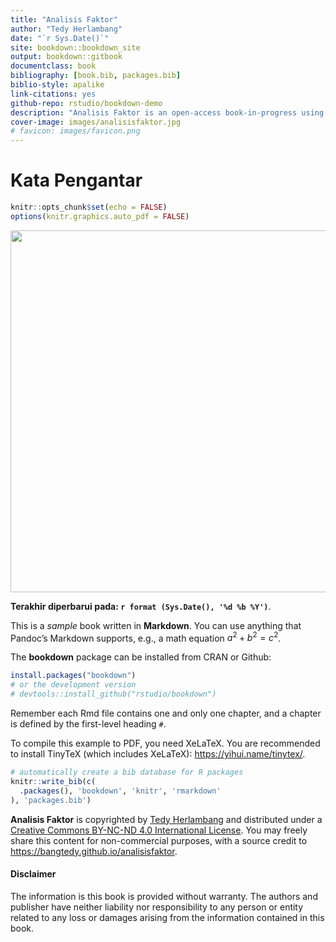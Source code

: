 ```yaml
---
title: "Analisis Faktor"
author: "Tedy Herlambang"
date: "`r Sys.Date()`"
site: bookdown::bookdown_site
output: bookdown::gitbook
documentclass: book
bibliography: [book.bib, packages.bib]
biblio-style: apalike
link-citations: yes
github-repo: rstudio/bookdown-demo
description: "Analisis Faktor is an open-access book-in-progress using bookdown package."
cover-image: images/analisisfaktor.jpg
# favicon: images/favicon.png
---
```


# Kata Pengantar {.unnumbered}

<!-- R global options: R chunk images display without code (no echo); show PDF image over JPG/PNG when available in PDF output -->

```r
knitr::opts_chunk$set(echo = FALSE)
options(knitr.graphics.auto_pdf = FALSE)
```

![](images/analisisfaktor.jpg){width="579"}

**Terakhir diperbarui pada: `r format (Sys.Date(), '%d %b %Y')`**.

This is a *sample* book written in **Markdown**. You can use anything that Pandoc's Markdown supports, e.g., a math equation $a^2 + b^2 = c^2$.

The **bookdown** package can be installed from CRAN or Github:

```r
install.packages("bookdown")
# or the development version
# devtools::install_github("rstudio/bookdown")
```

Remember each Rmd file contains one and only one chapter, and a chapter is defined by the first-level heading `#`.

To compile this example to PDF, you need XeLaTeX. You are recommended to install TinyTeX (which includes XeLaTeX): <https://yihui.name/tinytex/>.

```r
# automatically create a bib database for R packages
knitr::write_bib(c(
  .packages(), 'bookdown', 'knitr', 'rmarkdown'
), 'packages.bib')
```

<strong>Analisis Faktor</strong> is copyrighted by <a href="https://bangtedy.github.io/">Tedy Herlambang</a> and distributed under a <a rel="license" href="http://creativecommons.org/licenses/by-nc-nd/4.0/">Creative Commons BY-NC-ND 4.0 International License</a>. You may freely share this content for non-commercial purposes, with a source credit to <a href="https://bangtedy.github.io/analisisfaktor">https://bangtedy.github.io/analisisfaktor</a>.

#### Disclaimer {.unnumbered}

The information is this book is provided without warranty. The authors and publisher have neither liability nor responsibility to any person or entity related to any loss or damages arising from the information contained in this book.
